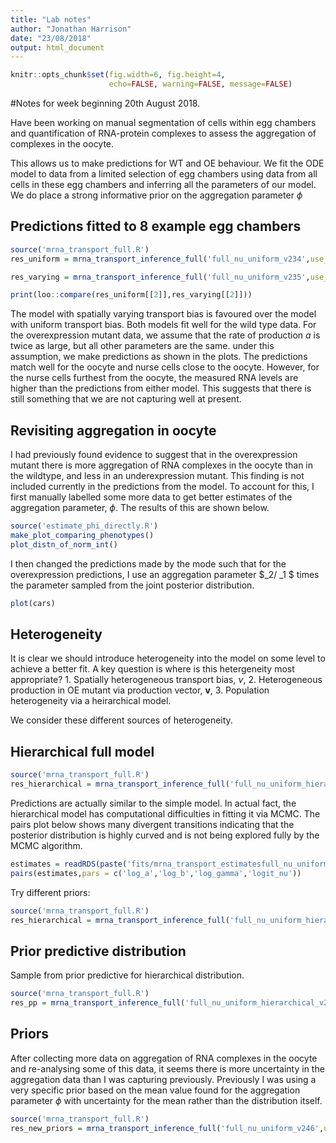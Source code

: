 ```yaml
---
title: "Lab notes"
author: "Jonathan Harrison"
date: "23/08/2018"
output: html_document
---
```


```r
knitr::opts_chunk$set(fig.width=6, fig.height=4,
                      echo=FALSE, warning=FALSE, message=FALSE)
```

#Notes for week beginning 20th August 2018. 

Have been working on manual segmentation of cells within egg chambers and quantification of RNA-protein complexes to assess the aggregation of complexes in the oocyte. 

This allows us to make predictions for WT and OE behaviour. 
We fit the ODE model to data from a limited selection of egg chambers using data from all cells in these egg chambers and inferring all the parameters of our model. We do place a strong informative prior on the aggregation parameter $\phi$ 


## Predictions fitted to 8 example egg chambers

```r
source('mrna_transport_full.R')
res_uniform = mrna_transport_inference_full('full_nu_uniform_v234',use_real_data = TRUE, run_mcmc = FALSE, nSamples = 8, nTest = 12, nTestOE = 7, verbose = FALSE, compare_via_loo = TRUE, show_diagnostic_plots = FALSE, use_hierarchical_model = FALSE, is_nu_uniform = TRUE)

res_varying = mrna_transport_inference_full('full_nu_uniform_v235',use_real_data = TRUE, run_mcmc = FALSE, nSamples = 8, nTest = 12, nTestOE = 7, verbose = FALSE, compare_via_loo = TRUE, show_diagnostic_plots = FALSE, use_hierarchical_model = FALSE  , is_nu_uniform = FALSE)

print(loo::compare(res_uniform[[2]],res_varying[[2]]))
```

The model with spatially varying transport bias is favoured over the model with uniform transport bias. Both models fit well for the wild type data. For the overexpression mutant data, we assume that the rate of production $a$ is twice as large, but all other parameters are the same. under this assumption, we make predictions as shown in the plots. The predictions match well for the oocyte and nurse cells close to the oocyte. However, for the nurse cells furthest from the oocyte, the measured RNA levels are higher than the predictions from either model. This suggests that there is still something that we are not capturing well at present. 

## Revisiting aggregation in oocyte

I had previously found evidence to suggest that in the overexpression mutant there is more aggregation of RNA complexes in the oocyte than in the wildtype, and less in an underexpression mutant. This finding is not included currently in the predictions from the model. To account for this, I first manually labelled some more data to get better estimates of the aggregation parameter, $\phi$. The results of this are shown below.
```r
source('estimate_phi_directly.R')
make_plot_comparing_phenotypes()
plot_distn_of_norm_int()
```


I then changed the predictions made by the mode such that for the overexpression predictions, I use an aggregation parameter $\phi_2/ \phi_1 $ times the parameter sampled from the joint posterior distribution.  

```r
plot(cars)
```

## Heterogeneity 
It is clear we should introduce heterogeneity into the model on some level to achieve a better fit. A key question is where is this hetergeneity most appropriate?
1. Spatially heterogeneous transport bias, $\nu$,
2. Heterogeneous production in OE mutant via production vector, $\mathbf{v}$,
3. Population heterogeneity via a heirarchical model.

We consider these different sources of heterogeneity.

## Hierarchical full model
```r
source('mrna_transport_full.R')
res_hierarchical = mrna_transport_inference_full('full_nu_uniform_hierarchical_v242',use_real_data = TRUE, run_mcmc = FALSE, nSamples = 8, nTest = 12, nTestOE = 7, verbose = FALSE, compare_via_loo = TRUE, show_diagnostic_plots = FALSE, use_hierarchical_model = TRUE, use_prior_predictive = FALSE, is_nu_uniform = TRUE)

```

Predictions are actually similar to the simple model.
In actual fact, the hierarchical model has computational difficulties in fitting it via MCMC. The pairs plot below shows many divergent transitions indicating that the posterior distribution is highly curved and is not being explored fully by the MCMC algorithm.
```r
estimates = readRDS(paste('fits/mrna_transport_estimatesfull_nu_uniform_hierarchical_v242.rds'))
pairs(estimates,pars = c('log_a','log_b','log_gamma','logit_nu'))                    
```


Try different priors:
```r
source('mrna_transport_full.R')
res_hierarchical = mrna_transport_inference_full('full_nu_uniform_hierarchical_v244',use_real_data = TRUE, run_mcmc = TRUE, nSamples = 8, nTest = 12, nTestOE = 7, verbose = FALSE, compare_via_loo = TRUE, show_diagnostic_plots = FALSE, use_hierarchical_model = TRUE, use_prior_predictive = FALSE, is_nu_uniform = TRUE)
```



## Prior predictive distribution
Sample from prior predictive for hierarchical distribution.

```r
source('mrna_transport_full.R')
res_pp = mrna_transport_inference_full('full_nu_uniform_hierarchical_v243',use_real_data = TRUE, run_mcmc = TRUE, nSamples = 8, nTest = 12, nTestOE = 7, verbose = FALSE, compare_via_loo = FALSE, show_diagnostic_plots = FALSE, use_hierarchical_model = TRUE, use_prior_predictive =TRUE, is_nu_uniform = TRUE)

```


#############################
## Priors

After collecting more data on aggregation of RNA complexes in the oocyte and re-analysing some of this data, it seems there is more uncertainty in the aggregation data than I was capturing previously. 
Previously I was using a very specific prior based on the mean value found for the aggregation parameter $\phi$ with uncertainty for the mean rather than the distribution itself. 
```r
source('mrna_transport_full.R')
res_new_priors = mrna_transport_inference_full('full_nu_uniform_v246',use_real_data = TRUE, run_mcmc = TRUE, nSamples = 8, nTest = 12, nTestOE = 7, verbose = TRUE, compare_via_loo = FALSE, show_diagnostic_plots = FALSE, use_hierarchical_model = FALSE, use_prior_predictive =FALSE, is_nu_uniform = TRUE)
```



